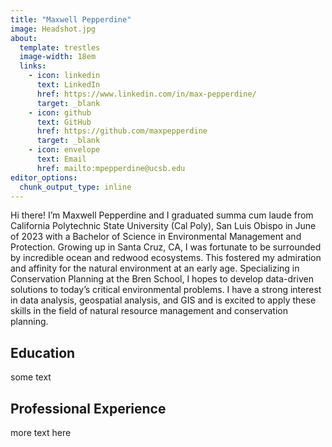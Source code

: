 ```yaml
---
title: "Maxwell Pepperdine"
image: Headshot.jpg
about:
  template: trestles
  image-width: 18em
  links:
    - icon: linkedin
      text: LinkedIn
      href: https://www.linkedin.com/in/max-pepperdine/
      target: _blank
    - icon: github
      text: GitHub
      href: https://github.com/maxpepperdine
      target: _blank
    - icon: envelope
      text: Email
      href: mailto:mpepperdine@ucsb.edu
editor_options: 
  chunk_output_type: inline
---
```


Hi there! I'm Maxwell Pepperdine and I graduated summa cum laude from California Polytechnic State University (Cal Poly), San Luis Obispo in June of 2023 with a Bachelor of Science in Environmental Management and Protection. Growing up in Santa Cruz, CA, I was fortunate to be surrounded by incredible ocean and redwood ecosystems. This fostered my admiration and affinity for the natural environment at an early age. Specializing in Conservation Planning at the Bren School, I hopes to develop data-driven solutions to today’s critical environmental problems. I have a strong interest in data analysis, geospatial analysis, and GIS and is excited to apply these skills in the field of natural resource management and conservation planning.

## Education

some text 

## Professional Experience

more text here




